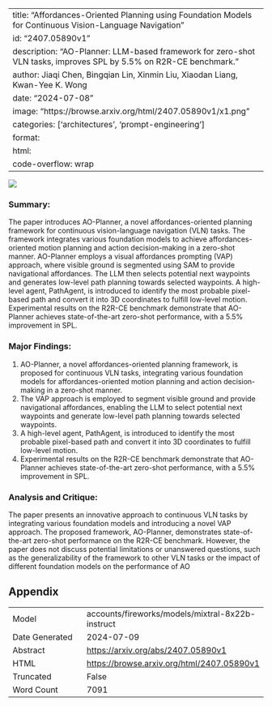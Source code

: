 
---
title: "Affordances-Oriented Planning using Foundation Models for Continuous Vision-Language Navigation"
id: "2407.05890v1"
description: "AO-Planner: LLM-based framework for zero-shot VLN tasks, improves SPL by 5.5% on R2R-CE benchmark."
author: Jiaqi Chen, Bingqian Lin, Xinmin Liu, Xiaodan Liang, Kwan-Yee K. Wong
date: "2024-07-08"
image: "https://browse.arxiv.org/html/2407.05890v1/x1.png"
categories: ['architectures', 'prompt-engineering']
format:
  html:
    code-overflow: wrap
---

![](https://browse.arxiv.org/html/2407.05890v1/x1.png)

### Summary:

The paper introduces AO-Planner, a novel affordances-oriented planning framework for continuous vision-language navigation (VLN) tasks. The framework integrates various foundation models to achieve affordances-oriented motion planning and action decision-making in a zero-shot manner. AO-Planner employs a visual affordances prompting (VAP) approach, where visible ground is segmented using SAM to provide navigational affordances. The LLM then selects potential next waypoints and generates low-level path planning towards selected waypoints. A high-level agent, PathAgent, is introduced to identify the most probable pixel-based path and convert it into 3D coordinates to fulfill low-level motion. Experimental results on the R2R-CE benchmark demonstrate that AO-Planner achieves state-of-the-art zero-shot performance, with a 5.5% improvement in SPL.

### Major Findings:

1. AO-Planner, a novel affordances-oriented planning framework, is proposed for continuous VLN tasks, integrating various foundation models for affordances-oriented motion planning and action decision-making in a zero-shot manner.
2. The VAP approach is employed to segment visible ground and provide navigational affordances, enabling the LLM to select potential next waypoints and generate low-level path planning towards selected waypoints.
3. A high-level agent, PathAgent, is introduced to identify the most probable pixel-based path and convert it into 3D coordinates to fulfill low-level motion.
4. Experimental results on the R2R-CE benchmark demonstrate that AO-Planner achieves state-of-the-art zero-shot performance, with a 5.5% improvement in SPL.

### Analysis and Critique:

The paper presents an innovative approach to continuous VLN tasks by integrating various foundation models and introducing a novel VAP approach. The proposed framework, AO-Planner, demonstrates state-of-the-art zero-shot performance on the R2R-CE benchmark. However, the paper does not discuss potential limitations or unanswered questions, such as the generalizability of the framework to other VLN tasks or the impact of different foundation models on the performance of AO

## Appendix

|          |          |
|----------|----------|
| Model     | accounts/fireworks/models/mixtral-8x22b-instruct       |
| Date Generated     | 2024-07-09       |
| Abstract | [https://arxiv.org/abs/2407.05890v1](https://arxiv.org/abs/2407.05890v1)        |
| HTML     | [https://browse.arxiv.org/html/2407.05890v1](https://browse.arxiv.org/html/2407.05890v1)       |
| Truncated       | False       |
| Word Count       | 7091       |
